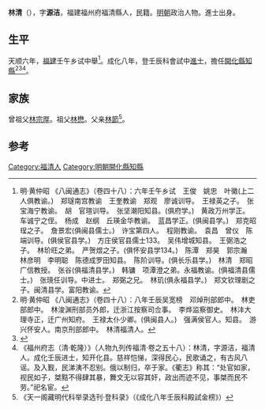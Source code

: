 {{Otheruses|other=名为林清的其他人物|林清}}

'''林清'''（{{bd|1434年||？}}），字'''源洁'''，福建福州府福清縣人，民籍。[[明朝|明朝]]政治人物。進士出身。

== 生平 ==
天顺六年，[[福建|福建]]壬午乡试中舉<ref>明·黄仲昭 《八闽通志》（卷四十八）：六年壬午乡试　王俊　姚忠　叶徽(上二人俱教谕。)　郑璲南宫教谕　王奎教谕　郑观　廖诚训导。　王禄英之子。　张宝海宁教谕。　胡　官瑄训导。　张坚潮阳知县。(俱府学。)　黄政万州学正。　车诚宁之侄。　杨成　赵纲　丘瑛金华教谕。　蓝昌学正。(俱闽县学。)　郑克昭珵之子。　詹景宏(俱闽县儒士。)　许宝第四人。　程刚教谕。　袁昌　曾仪　陈端训导。(俱侯官县学。)　方庄侯官县儒士133。　吴伟增城知县。　王弼浩之子。　林玠旺之弟。　严贺煜之子。(俱怀安县学134。)　陈潭　郑昊　郭宗瀚　林彦明　李明聪　陈德成罗田知县。　陈阶训导。(俱长乐县学。)　林清　郑昭广信教授。　张谷(俱福清县学。)　韩镛　项潭澄之弟。永福教谕。(俱福清县儒士。)　张璄任训导。中进士。　郑弼之兄。　林玑(俱永福县学。)　郑文钦理剧之子。闽清县学。富阳教谕。</ref>。成化八年，登壬辰科會試中[[進士|進士]]，擔任[[開化縣|開化縣]][[知縣|知縣]]<ref>明·黄仲昭 《八闽通志》（卷四十八）：八年壬辰吴宽榜　邓焯刑部郎中。　林吏部郎中。　林浚渊刑部员外郎，迁浙江按察司佥事。　李烨监察御史。　林沣大理寺正，迁广州知府。　王禄太仆少卿。(俱闽县人。)　强满侯官人。知县。　游兴怀安人。南京刑部郎中。　林清福清人。</ref><ref>{{cite web|title=《福州府志（清·乾隆）》选举四|url=http://www.fzdqw.com/ShowText.asp?ToBook=1411&index=96&|publisher=福州地情网|accessdate=2014-05-04|deadurl=yes|archiveurl=https://web.archive.org/web/20140504191714/http://www.fzdqw.com/ShowText.asp?ToBook=1411&index=96&|archivedate=2014-05-04}}</ref><ref>《福州府志（清·乾隆）》（人物九列传福清·卷之五十八）：林清，字源洁，福清人。成化壬辰进士，知开化县。慈祥恺悌，深得民心，民歌诵之，有古风八谣。及入觐，民涕洟不忍别。俄以制归，卒于家。《衢志》称其：“处官如家，视民如子，桀黠不得肆其暴，舞文无以容其奸，政出而迹不见，事桀而民不劳。”祀名宦。</ref>。

== 家族 ==
曾祖父[[林宗厚|林宗厚]]。祖父[[林懋|林懋]]。父亲[[林節|林節]]<ref>《天一阁藏明代科举录选刊·登科录》（《成化八年壬辰科殿試金榜》）</ref>。

==参考==
{{reflist}}

{{成化八年壬辰科殿試金榜}}

{{Authority control}}

{{DEFAULTSORT:}}
[[Category:福清人|Category:福清人]]
[[Category:明朝開化縣知縣|Category:明朝開化縣知縣]]


{{明朝人物小作品}}